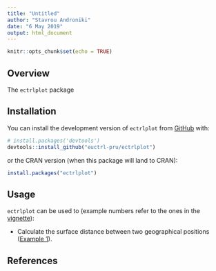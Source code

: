 ```yaml
---
title: "Untitled"
author: "Stavrou Androniki"
date: "6 May 2019"
output: html_document
---
```


```r
knitr::opts_chunk$set(echo = TRUE)
```

## Overview

The `ectrlplot` package

## Installation

You can install the development version of `ectrlplot` from 
[GitHub](https://github.com/euctrl-pru/ectrlplot) with:

```r
# install.packages('devtools')
devtools::install_github("euctrl-pru/ectrlplot")
```

or the CRAN version (when this package will land to CRAN):

```r
install.packages("ectrlplot")
```

## Usage

`ectrlplot` can be used to (example numbers refer to the
ones in the [vignette][vignette]):

* Calculate the surface distance between two geographical positions ([Example 1][ex1]).

[vignette]: <https://ectrlplot.ansperformance.eu/articles/my-vignette.html> "ectrlplot vignette"
[ex1]: <https://ectrlplot.ansperformance.eu/articles/my-vignette.html#example-01> "Example 1"


## References
